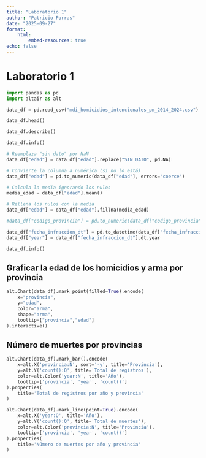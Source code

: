 ```yaml
---
title: "Laboratorio 1"
author: "Patricio Porras"
date: "2025-09-27"
format: 
    html: 
        embed-resources: true
echo: false
---
```


# Laboratorio 1


```python
import pandas as pd
import altair as alt
```

```python
data_df = pd.read_csv("mdi_homicidios_intencionales_pm_2014_2024.csv")
```

```python
data_df.head()
```

```python
data_df.describe()
```


```python
data_df.info()
```


```python
# Reemplaza "sin dato" por NaN
data_df["edad"] = data_df["edad"].replace("SIN DATO", pd.NA)

# Convierte la columna a numérica (si no lo está)
data_df["edad"] = pd.to_numeric(data_df["edad"], errors="coerce")

# Calcula la media ignorando los nulos
media_edad = data_df["edad"].mean()

# Rellena los nulos con la media
data_df["edad"] = data_df["edad"].fillna(media_edad)

#data_df["codigo_provincia"] = pd.to_numeric(data_df["codigo_provincia"], errors="0")
```

```python
data_df["fecha_infraccion_dt"] = pd.to_datetime(data_df["fecha_infraccion"], errors="coerce")
data_df["year"] = data_df["fecha_infraccion_dt"].dt.year
```

```python
data_df.info()

```

## Graficar la edad de los homicidios y arma por provincia

```python
alt.Chart(data_df).mark_point(filled=True).encode(
    x="provincia",
    y="edad",
    color="arma",
    shape="arma",
    tooltip=["provincia","edad"]
).interactive()
```

## Número de muertes por provincias

```python
alt.Chart(data_df).mark_bar().encode(
    x=alt.X('provincia:N', sort='-y', title='Provincia'),
    y=alt.Y('count():Q', title='Total de registros'),
    color=alt.Color('year:N', title='Año'),
    tooltip=['provincia', 'year', 'count()']
).properties(
    title='Total de registros por año y provincia'
)
```


```python
alt.Chart(data_df).mark_line(point=True).encode(
    x=alt.X('year:O', title='Año'),
    y=alt.Y('count():Q', title='Total de muertes'),
    color=alt.Color('provincia:N', title='Provincia'),
    tooltip=['provincia', 'year', 'count()']
).properties(
    title='Número de muertes por año y provincia'
)
```